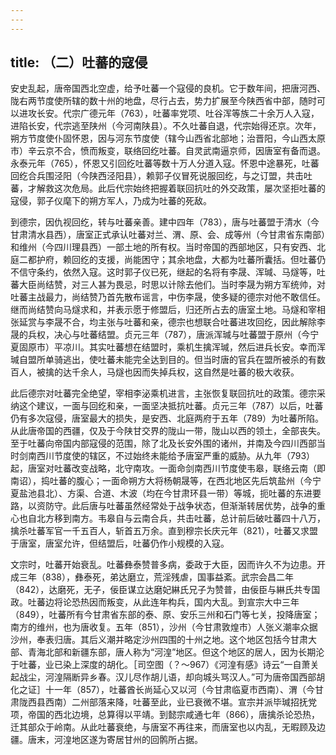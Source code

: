 ```yaml
---
---
---
```

title: （二）吐蕃的寇侵
---



安史乱起，唐帝国西北空虚，给予吐蕃一个寇侵的良机。它于数年间，把唐河西、陇右两节度使所辖的数十州的地盘，尽行占去，势力扩展至今陕西省中部，随时可以进攻长安。代宗广德元年（763），吐蕃率党项、吐谷浑等族二十余万人入寇，进陷长安，代宗逃至陕州（今河南陕县）。不久吐蕃自退，代宗始得还京。次年，朔方节度使仆固怀恩，因与河东节度使（辖今山西省北部地；治晋阳，今山西太原市）辛云京不合，愤而叛变，联络回纥吐蕃。自灵武南逼京师，因唐室有备而退。永泰元年（765），怀恩又引回纥吐蕃等数十万人分道入寇。怀恩中途暴死，吐蕃回纥合兵围泾阳（今陕西泾阳县），赖郭子仪冒死说服回纥，与之订盟，共击吐蕃，才解救这次危局。此后代宗始终把握着联回抗吐的外交政策，屡次坚拒吐蕃的寇侵，郭子仪麾下的朔方军人，乃成为吐蕃的死敌。

到德宗，因仇视回纥，转与吐蕃亲善。建中四年（783），唐与吐蕃盟于清水（今甘肃清水县西），唐室正式承认吐蕃对兰、渭、原、会、成等州（今甘肃省东南部）和维州（今四川理县西）一部土地的所有权。当时帝国的西部地区，只有安西、北庭二都护府，赖回纥的支援，尚能困守；其余地盘，大都为吐蕃所囊括。但吐蕃仍不信守条约，依然入寇。这时郭子仪已死，继起的名将有李晟、浑瑊、马燧等，吐蕃大臣尚结赞，对三人甚为畏忌，时思以计除去他们。当时李晟为朔方军统帅，对吐蕃主战最力，尚结赞乃首先散布谣言，中伤李晟，使多疑的德宗对他不敢信任。继而尚结赞向马燧求和，并表示愿于修盟后，归还所占去的唐室土地。马燧和宰相张延赏与李晟不合，均主张与吐蕃和亲，德宗也想联合吐蕃进攻回纥，因此解除李晟的兵权，决心与吐蕃结盟。贞元三年（787），唐派浑瑊与吐蕃盟于原州（今宁夏固原市）平凉川。其实吐蕃想在结盟时，乘机生擒浑瑊，然后进兵长安。幸而浑瑊自盟所单骑逃出，使吐蕃未能完全达到目的。但当时唐的官兵在盟所被杀的有数百人，被擒的达千余人，马燧也因而失掉兵权，这自然是吐蕃的极大收获。

此后德宗对吐蕃完全绝望，宰相李泌乘机进言，主张恢复联回抗吐的政策。德宗采纳这个建议，一面与回纥和亲，一面坚决抵抗吐蕃。贞元三年（787）以后，吐蕃仍有多次寇侵，唐室最大的损失，是安西、北庭两府于五年（789）为吐蕃所陷。从此唐帝国的西疆，仅及于今陕甘交界的陇山一带，陇山以西的领土，全部丧失。至于吐蕃向帝国内部寇侵的范围，除了北及长安外围的诸州，并南及今四川西部当时剑南西川节度使的辖区，不过始终未能给予唐室严重的威胁。从九年（793）起，唐室对吐蕃改变战略，北守南攻。一面命剑南西川节度使韦皋，联络云南（即南诏），捣吐蕃的腹心；一面命朔方大将杨朝晟等，在西北地区先后筑盐州（今宁夏盐池县北）、方渠、合道、木波（均在今甘肃环县一带）等城，扼吐蕃的东进要路，以资防守。此后唐与吐蕃虽然经常处于战争状态，但渐渐转居优势，战争的重心也自北方移到南方。韦皋自与云南合兵，共击吐蕃，总计前后破吐蕃四十八万，擒杀吐蕃军官一千五百人，斩首五万余。直到穆宗长庆元年（821），吐蕃又求盟于唐室，唐室允许，但结盟后，吐蕃仍作小规模的入寇。

文宗时，吐蕃开始衰乱。吐蕃彝泰赞普多病，委政于大臣，因而许久不为边患。开成三年（838），彝泰死，弟达磨立，荒淫残虐，国事益紊。武宗会昌二年（842），达磨死，无子，佞臣谋立达磨妃綝氏兄子为赞普，由佞臣与綝氏共专国政。吐蕃边将论恐热因而叛变，从此连年构兵，国内大乱。到宣宗大中三年（849），吐蕃所有今甘肃省东部的泰、原、安乐三州和石门等七关，投降唐室；南方的维州，也为唐收复。五年（851），沙州（今甘肃敦煌市）人张义潮率众据沙州，奉表归唐。其后义潮并略定沙州四围的十州之地。这个地区包括今甘肃大部、青海北部和新疆东部，唐人称为“河湟”地区。但这个地区的居人，因为长期沦于吐蕃，业已染上深度的胡化。［司空图（？～967）《河湟有感》诗云“一自萧关起战尘，河湟隔断异乡春。汉儿尽作胡儿语，却向城头骂汉人。”可为唐帝国西部胡化之证］十一年（857），吐蕃酋长尚延心又以河（今甘肃临夏市西南）、渭（今甘肃陇西县西南）二州部落来降，吐蕃至此，业已衰微不堪。宣宗并派毕瑊招抚党项，帝国的西北边境，总算得以平靖。到懿宗咸通七年（866），唐擒杀论恐热，迁其部众于岭南。从此吐蕃衰绝，与唐室不再往来，而唐室也以内乱，无暇顾及边疆。唐末，河湟地区遂为寄居甘州的回鹘所占据。